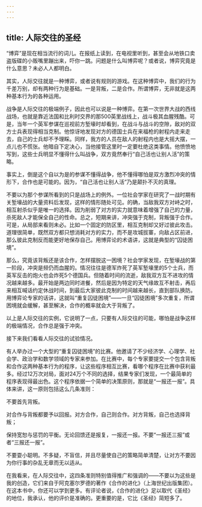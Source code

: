 ```yaml
---
---
---
```

title: 人际交往的圣经
---






“博弈”是现在相当流行的词儿。在报纸上读到，在电视里听到，甚至会从地铁口卖盗版碟的小贩嘴里蹦出来，吓你一跳。问题是什么叫博弈呢？或者说，博弈究竟是什么意思？未必人人都明白。

其实，人际交往就是一种博弈，或者说有规则的游戏。在这种博弈中，我们的行为千差万别，却有两种行为是基础。一是背叛，二是合作。所谓博弈，无非就是这两种基本行为的各种运用。

战争是人际交往的极端例子，因此也可以说是一种博弈。在第一次世界大战的西线战场，也就是靠近法国和比利时交界的那500英里战线上，战斗极其血腥残酷。可是，当年一个英军参谋在巡视前方堑壕时却看到，在战斗与战斗的空隙，敌对的双方士兵表现得相当克制。他惊讶地发现对方的德国士兵在来福枪的射程内走来走去，自己的士兵却不予理睬。同样，我方的人员在敌人的射程内也是大摇大摆，一点儿也不慌张。他暗自下定决心，当他接管这里时一定要杜绝这类事情。他愤愤地写到，这些士兵明显不懂得什么叫战争，双方竟然奉行“自己活也让别人活”的策略。

事实上，倒是这个自以为是的参谋不懂得战争，他不懂得哪怕是双方激烈冲突的情形下，合作也是可能的。因为，“自己活也让别人活”乃是颠扑不灭的真理。

不要以为那个参谋所看到的只是战场上的例外。一位社会学家在研究了一战时期有关堑壕战的大量资料后发现，这样的情形随处可见。的确，当敌我双方对峙之时，相互射杀似乎是唯一的选择。因为削弱了对方的实力就意味着增强了自己的力量，杀死敌人才能保全自己的性命。总之，短期来讲，冲突强于克制，背叛强于合作。可是，从局部来看则未必。比如一个固定的防区里，相互克制却又好过彼此攻击。道理很简单，既然双方都只想消耗对方的实力，而不是攻城拔寨，向敌占区前进，那么彼此克制反而能更好地保存自己。用博弈论的术语讲，这就是典型的“囚徒困境”。

那么，究竟该背叛还是该合作，怎样摆脱这一困境？社会学家发现，在堑壕战的第一阶段，冲突是频仍而血腥的。情况往往是德军炸死了英军堑壕里的5个士兵，而英军反击的炮火也会炸死5个德国兵。但随着时间的流逝，敌我双方互不进攻的情况越来越多。最开始是两边同时进餐，然后是因为特定的天气缘故互不射击，再后来相互喊话约定休战时间，到最后大家彼此克制的时间越来越长，直到部队换防。用博弈论专家的话讲，这就叫“重复囚徒困境”——一旦“囚徒困境”多次重复，所谓困境就会缓解，甚至解决，合作的概率就会大于背叛了。

以上是人际交往的实例，它说明了一点，只要有人际交往的可能，哪怕是战争这样的极端情况，合作总是强于冲突。

接下来我们看看人际交往的试验情况。

有人举办过一个大型的“重复囚徒困境”的比赛。他邀请了不少经济学、心理学、社会学、政治学和数学领域的专家来参加。在比赛中，每个专家要提交一个包含背叛和合作这两种基本行为的程序，让这些程序相互比赛，看哪个程序在比赛中获利最多。经过12万次对局，面对24万个不同的选择，结果专家们发现，一个最简单的程序表现得最出色。这个程序依据一个简单的决策原则，那就是“一报还一报”。具体来讲，这一原则包括这么几条准则：

不要首先背叛。

对合作与背叛都要予以回报。对方合作，自己则合作。对方背叛，自己也选择背叛；

保持宽恕与惩罚的平衡。无论回馈还是报复，一报还一报。不要“一报还三报”或者“三报还一报”。

不要耍小聪明。不多疑，不盲信，并且尽量使自己的策略简单清楚，让对方不要因为你行事的杂乱无章而无以适从。

在我看来，在人际交往中，这四条准则特别值得推广和强调的——不要以为这些是我的创造，它们来自于阿克塞尔罗德的著作《合作的进化》（上海世纪出版集团）。在这本书中，你还可以学到更多。有评论者说，《合作的进化》足以取代《圣经》的地位，我承认，他的评价是准确的。更重要的是，它比《圣经》简短多了。
